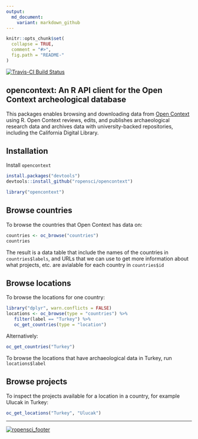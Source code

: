 ```yaml
---
output:
  md_document:
    variant: markdown_github
---
```


<!-- README.md is generated from README.Rmd. Please edit that file -->

```r
knitr::opts_chunk$set(
  collapse = TRUE,
  comment = "#>",
  fig.path = "README-"
)
```

[![Travis-CI Build Status](https://travis-ci.org/ropensci/opencontext.png?branch=master)](https://travis-ci.org/ropensci/opencontext)

## opencontext: An R API client for the Open Context archeological database

This packages enables browsing and downloading data from [Open Context](http://opencontext.org/) using R. Open Context reviews, edits, and publishes archaeological research data and archives data with university-backed repositories, including the California Digital Library.

## Installation

Install `opencontext`

```r
install.packages("devtools")
devtools::install_github("ropensci/opencontext")
```

```r
library("opencontext")
```

## Browse countries 

To browse the countries that Open Context has data on:

```r
countries <- oc_browse("countries")
countries
```

The result is a data table that include the names of the countries in `countries$labels`, and URLs that we can use to get more information about what projects, etc. are avialable for each country in `countries$id`

## Browse locations

To browse the locations for one country:

```r
library("dplyr", warn.conflicts = FALSE)
locations <- oc_browse(type = "countries") %>%
   filter(label == "Turkey") %>%
   oc_get_countries(type = "location")
```

Alternatively:

```r
oc_get_countries("Turkey")
```


To browse the locations that have archaeological data in Turkey, run `locations$label`

## Browse projects

To inspect the projects available for a location in a country, for example Ulucak in Turkey:

```r
oc_get_locations("Turkey", "Ulucak")
```


---
[![ropensci_footer](http://ropensci.org/public_images/github_footer.png)](http://ropensci.org)


